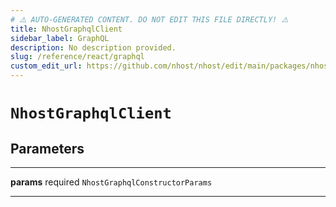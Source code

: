 ```yaml
---
# ⚠️ AUTO-GENERATED CONTENT. DO NOT EDIT THIS FILE DIRECTLY! ⚠️
title: NhostGraphqlClient
sidebar_label: GraphQL
description: No description provided.
slug: /reference/react/graphql
custom_edit_url: https://github.com/nhost/nhost/edit/main/packages/nhost-js/src/clients/graphql/index.ts#L34
---
```


# `NhostGraphqlClient`

## Parameters

---

**<span className="parameter-name">params</span>** <span className="optional-status">required</span> <code>NhostGraphqlConstructorParams</code>

---
